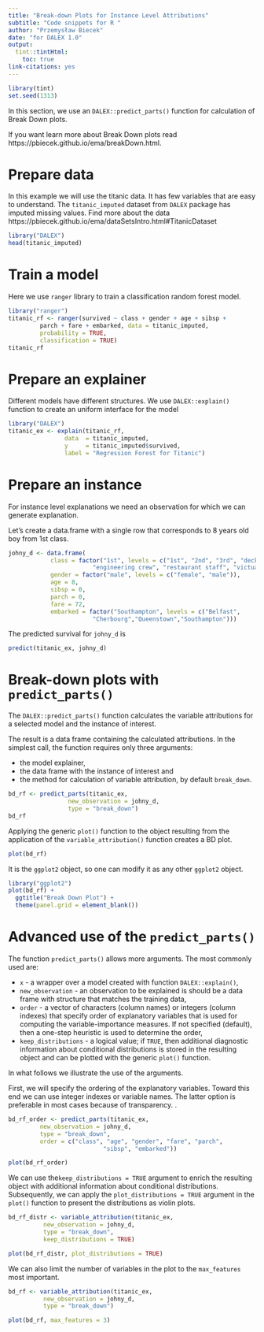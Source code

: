 ```yaml
---
title: "Break-down Plots for Instance Level Attributions"
subtitle: "Code snippets for R "
author: "Przemysław Biecek"
date: "for DALEX 1.0"
output: 
  tint::tintHtml:
    toc: true
link-citations: yes
---
```


```r
library(tint)
set.seed(1313)
```

In this section, we use an `DALEX::predict_parts()` function for calculation of Break Down plots.

If you want learn more about Break Down plots read https://pbiecek.github.io/ema/breakDown.html.

# Prepare data

In this example we will use the titanic data.
It has few variables that are easy to understand.
The `titanic_imputed` dataset from `DALEX` package has imputed missing values.
Find more about the data https://pbiecek.github.io/ema/dataSetsIntro.html#TitanicDataset

```r
library("DALEX")
head(titanic_imputed)
```

# Train a model

Here we use `ranger` library to train a classification random forest model.

```r
library("ranger")
titanic_rf <- ranger(survived ~ class + gender + age + sibsp + 
         parch + fare + embarked, data = titanic_imputed,
         probability = TRUE,
         classification = TRUE)
titanic_rf
```

# Prepare an explainer

Different models have different structures.
We use `DALEX::explain()` function to create an uniform interface for the model 

```r
library("DALEX")
titanic_ex <- explain(titanic_rf,
                data  = titanic_imputed,
                y     = titanic_imputed$survived,
                label = "Regression Forest for Titanic")
```

# Prepare an instance

For instance level explanations we need an observation for which we can generate explanation.

Let's create a data.frame with a single row that corresponds to 8 years old boy from 1st class.

```r
johny_d <- data.frame(
            class = factor("1st", levels = c("1st", "2nd", "3rd", "deck crew",
                        "engineering crew", "restaurant staff", "victualling crew")),
            gender = factor("male", levels = c("female", "male")),
            age = 8,
            sibsp = 0,
            parch = 0,
            fare = 72,
            embarked = factor("Southampton", levels = c("Belfast",
                        "Cherbourg","Queenstown","Southampton")))
```

The predicted survival for `johny_d` is

```r
predict(titanic_ex, johny_d)
```

# Break-down plots with `predict_parts()` 

The `DALEX::predict_parts()` function calculates the variable attributions for a selected model and the instance of interest. 

The result is a data frame containing the calculated attributions. 
In the simplest call, the function requires only three arguments: 

* the model explainer, 
* the data frame with the instance of interest and 
* the method for calculation of variable attribution, by default `break_down`. 

```r
bd_rf <- predict_parts(titanic_ex,
                 new_observation = johny_d,
                 type = "break_down")
bd_rf
```

Applying the generic `plot()` function to the object resulting from the application of the `variable_attribution()` function creates a BD plot.

```r
plot(bd_rf) 
```

It is the `ggplot2` object, so one can modify it as any other `ggplot2` object.

```r
library("ggplot2")
plot(bd_rf) +
  ggtitle("Break Down Plot") +
  theme(panel.grid = element_blank())
```

# Advanced use of the `predict_parts()` 

The function `predict_parts()` allows more arguments. The most commonly used are:

* `x` - a wrapper over a model created with function `DALEX::explain()`, 
* `new_observation` - an observation to be explained is should be a data frame with structure that matches the training data, 
* `order` - a vector of characters (column names) or integers (column indexes) that specify order of explanatory variables that is used for computing the variable-importance measures. If not specified (default), then a one-step heuristic is used to determine the order, 
* `keep_distributions` - a logical value; if `TRUE`, then additional diagnostic information about conditional distributions is stored in the resulting object and can be plotted with the generic `plot()` function.

In what follows we illustrate the use of the arguments.

First, we will specify the ordering of the explanatory variables. Toward this end we can use integer indexes or variable names. The latter option is preferable in most cases because of transparency. . 

```r
bd_rf_order <- predict_parts(titanic_ex,
         new_observation = johny_d, 
         type = "break_down",
         order = c("class", "age", "gender", "fare", "parch", 
                           "sibsp", "embarked"))

plot(bd_rf_order) 
```

We can use the`keep_distributions = TRUE` argument to enrich the resulting object with additional information about conditional distributions. Subsequently, we can apply the `plot_distributions = TRUE` argument in the `plot()` function to present the distributions as violin plots. 

```r
bd_rf_distr <- variable_attribution(titanic_ex,
          new_observation = johny_d, 
          type = "break_down",
          keep_distributions = TRUE)

plot(bd_rf_distr, plot_distributions = TRUE) 
```

We can also limit the number of variables in the plot to the `max_features` most important.

```r
bd_rf <- variable_attribution(titanic_ex,
          new_observation = johny_d, 
          type = "break_down")

plot(bd_rf, max_features = 3) 
```

